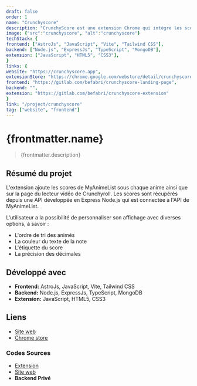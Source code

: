 ```yaml
---
draft: false
order: 1
name: "Crunchyscore"
description: "CrunchyScore est une extension Chrome qui intègre les scores de MyAnimeList sur Crunchyroll."
image: {"src":"crunchyscore", "alt":"crunchyscore"}
techStack: {
frontend: ["AstroJs", "JavaScript", "Vite", "Tailwind CSS"],
backend: ["Node.js", "ExpressJs", "TypeScript", "MongoDB"],
extension: ["JavaScript", "HTML5", "CSS3"],
}
links: {
website: "https://crunchyscore.app",
extensionStore: "https://chrome.google.com/webstore/detail/crunchyscore-mal-score-on/coiidbjimmeojgdkclafjccnhgenmmbi",
frontend: "https://gitlab.com/befabri/crunchyscore-landing-page",
backend: "",
extension: "https://gitlab.com/befabri/crunchyscore-extension"
}
link: "/project/crunchyscore"
tag: ["website", "frontend"]
---
```


# {frontmatter.name}

> {frontmatter.description}

## Résumé du projet

L'extension ajoute les scores de MyAnimeList sous chaque anime ainsi que sur la page du lecteur vidéo de Crunchyroll. Les scores sont récupérés depuis une API développée en Express Node.js qui est connectée à l'API de MyAnimeList.

L'utilisateur a la possibilité de personnaliser son affichage avec diverses options, à savoir :

-   L'ordre de tri des animés
-   La couleur du texte de la note
-   L'étiquette du score
-   La précision des décimales

## Développé avec

-   **Frontend:** AstroJs, JavaScript, Vite, Tailwind CSS
-   **Backend:** Node.js, ExpressJs, TypeScript, MongoDB
-   **Extension:** JavaScript, HTML5, CSS3

## Liens

-   [Site web](https://crunchyscore.app)
-   [Chrome store](https://chrome.google.com/webstore/detail/crunchyscore-mal-score-on/coiidbjimmeojgdkclafjccnhgenmmbi)

### Codes Sources

-   [Extension](https://gitlab.com/befabri/crunchyscore-extension)
-   [Site web](https://gitlab.com/befabri/crunchyscore-landing-page)
-   **Backend Privé**
